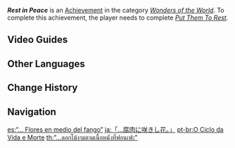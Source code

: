 {{Achievement Infobox
|id           = 81130
|order id     = 1122
|category     = Wonders of the World
|description  = End the wrath of 10 deceased samurai.
|requirements = Complete ''[[Put Them To Rest]].''
|primogems    = 5
|tracking     = 
|hidden       = 1
|topic        = 
|type         = Exploration
}}
'''''Rest in Peace''''' is an [[Achievement]] in the category ''[[Wonders of the World]]''. To complete this achievement, the player needs to complete ''[[Put Them To Rest]].''
<!--
==Trivia==
-->
==Video Guides==
{{EVT
|video1   = https://youtu.be/ozwYAEdXm-8
|caption1 = "Rest in Peace" Achievement Guide
}}

==Other Languages==
{{Other Languages
|en      = Rest in Peace
|zhs     = 「…腐肉朽处花争妍。」
|zhs_rm  = "...Fǔròu Xiǔ Chù Huā Zhēng Yán."
|zht     = 「…腐肉朽處花爭妍。」
|zht_rm  = "...Fǔròu Xiǔ Chù Huā Zhēng Yán."
|zh_tl   = "...Flowers Strive for Beauty Atop Rotten Flesh."
|ja      = 「…腐肉に咲きし花。」
|ja_rm   = "...Funiku ni Sakishi Hana."
|ja_tl   = "...A Flower Blooming in a Carrion."
|ko      = 「…썩은 육신에 피어난 꽃」
|ko_rm   = "...Sseogeun Yukssin-e Pieonan Kkot"
|ko_tl   = "...A Flower Blooming in a Rotten Body"
|es      = “...&nbsp;Flores en medio del fango”
|es_tl   = "...Flowers in the Middle of the Mud"
|fr      = Le cycle de la vie et de la mort
|fr_tl   = The Cycle of Life and Death
|ru      = Круг жизни и смерти
|ru_tl   = The Cycle of Life and Death
|th      = "...ดอกไม้งามตามเนื้อหนังที่ฟอนเฟะ"
|th_rm   = 
|th_tl   = 
|vi      = ...Muôn Hoa Đua Nở Nơi Mục Rữa.
|vi_tl   = 
|de      = Der Kreislauf von Leben und Tod
|de_tl   = The Cycle of Life and Death
|id      = Beristirahat Dalam Damai
|id_tl   = Rest in Peace
|pt      = O Ciclo da Vida e Morte
|pt_tl   = 
|tr      = Ruhları Şad Olsun
|tr_tl   = May Their Souls Rest in Peace
|it      = Riposa in pace
|it_tl   = 
}}

==Change History==
{{Change History|2.0}}
<!--
==References==
{{Reflist}}
-->
==Navigation==
{{Achievement Navbox|Wonders of the World|Exploration}}

[[es:“... Flores en medio del fango”]]
[[ja:「…腐肉に咲きし花。」]]
[[pt-br:O Ciclo da Vida e Morte]]
[[th:"...ดอกไม้งามตามเนื้อหนังที่ฟอนเฟะ"]]